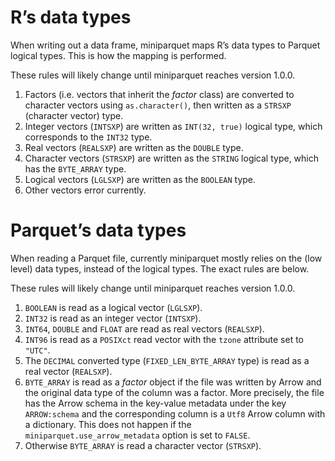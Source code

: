 # R's data types

When writing out a data frame, miniparquet maps R's data types to Parquet
logical types. This is how the mapping is performed.

These rules will likely change until miniparquet reaches version 1.0.0.

1. Factors (i.e. vectors that inherit the *factor* class) are converted
   to character vectors using `as.character()`, then written as a
   `STRSXP` (character vector) type.
2. Integer vectors (`INTSXP`) are written as `INT(32, true)` logical type,
   which corresponds to the `INT32` type.
3. Real vectors (`REALSXP`) are written as the `DOUBLE` type.
4. Character vectors (`STRSXP`) are written as the `STRING` logical type,
   which has the `BYTE_ARRAY` type.
5. Logical vectors (`LGLSXP`) are written as the `BOOLEAN` type.
6. Other vectors error currently.

# Parquet's data types

When reading a Parquet file, currently miniparquet mostly relies on the
(low level) data types, instead of the logical types. The exact rules are
below.

These rules will likely change until miniparquet reaches version 1.0.0.

1. `BOOLEAN` is read as a logical vector (`LGLSXP`).
2. `INT32` is read as an integer vector (`INTSXP`).
3. `INT64`, `DOUBLE` and `FLOAT` are read as real vectors (`REALSXP`).
4. `INT96` is read as a `POSIXct` read vector with the `tzone` attribute
   set to `"UTC"`.
5. The `DECIMAL` converted type (`FIXED_LEN_BYTE_ARRAY` type) is read
   as a real vector (`REALSXP`).
6. `BYTE_ARRAY` is read as a *factor* object if the file was written
   by Arrow and the original data type of the column was a factor.
   More precisely, the file has the Arrow schema in the key-value metadata
   under the key `ARROW:schema` and the corresponding column is a `Utf8`
   Arrow column with a dictionary. This does not happen if the
   `miniparquet.use_arrow_metadata` option is set to `FALSE`.
6. Otherwise `BYTE_ARRAY` is read a character vector (`STRSXP`).
